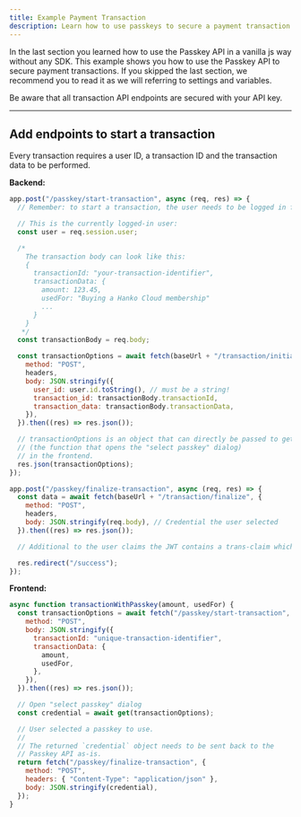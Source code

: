 ```yaml
---
title: Example Payment Transaction
description: Learn how to use passkeys to secure a payment transaction.
---
```


In the last section you learned how to use the Passkey API in a vanilla js way without any SDK. This example shows you
how to use the Passkey API to secure payment transactions. If you skipped the last section, we recommend you to read it
as we will referring to settings and variables.

<Warning>
  Be aware that all transaction API endpoints are secured with your API key.
</Warning>

---

## Add endpoints to start a transaction

Every transaction requires a user ID, a transaction ID and the transaction data to be performed.

**Backend:**

```jsx
app.post("/passkey/start-transaction", async (req, res) => {
  // Remember: to start a transaction, the user needs to be logged in first AND have a registered passkey.

  // This is the currently logged-in user:
  const user = req.session.user;

  /*
    The transaction body can look like this:
    {
      transactionId: "your-transaction-identifier",
      transactionData: {
        amount: 123.45,
        usedFor: "Buying a Hanko Cloud membership"
        ...
      }
    }
   */
  const transactionBody = req.body;

  const transactionOptions = await fetch(baseUrl + "/transaction/initialize", {
    method: "POST",
    headers,
    body: JSON.stringify({
      user_id: user.id.toString(), // must be a string!
      transaction_id: transactionBody.transactionId,
      transaction_data: transactionBody.transactionData,
    }),
  }).then((res) => res.json());

  // transactionOptions is an object that can directly be passed to get()
  // (the function that opens the "select passkey" dialog)
  // in the frontend.
  res.json(transactionOptions);
});

app.post("/passkey/finalize-transaction", async (req, res) => {
  const data = await fetch(baseUrl + "/transaction/finalize", {
    method: "POST",
    headers,
    body: JSON.stringify(req.body), // Credential the user selected
  }).then((res) => res.json());

  // Additional to the user claims the JWT contains a trans-claim which contains the transaction_id

  res.redirect("/success");
});
```

**Frontend:**

```jsx
async function transactionWithPasskey(amount, usedFor) {
  const transactionOptions = await fetch("/passkey/start-transaction", {
    method: "POST",
    body: JSON.stringify({
      transactionId: "unique-transaction-identifier",
      transactionData: {
        amount,
        usedFor,
      },
    }),
  }).then((res) => res.json());

  // Open "select passkey" dialog
  const credential = await get(transactionOptions);

  // User selected a passkey to use.
  //
  // The returned `credential` object needs to be sent back to the
  // Passkey API as-is.
  return fetch("/passkey/finalize-transaction", {
    method: "POST",
    headers: { "Content-Type": "application/json" },
    body: JSON.stringify(credential),
  });
}
```
